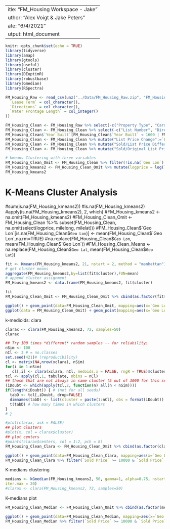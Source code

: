  ---
title: "FM_Housing Workspace - Jake"
author: "Alex Voigt & Jake Peters"
date: "6/4/2021"
output: html_document
---

```r
knitr::opts_chunk$set(echo = TRUE)
library(tidyverse)
library(amap)
library(gtools)
library(useful)
library(cluster)
library(DEoptimR)
library(robustbase)
library(Gmedian)
library(RSpectra)

```


```r
FM_Housing_Raw <- read_csv(unz("../Data/FM_Housing_Raw.zip", "FM_Housing_Raw.csv"), col_types = cols(
  `Lease Term` = col_character(),
  `Directions` = col_character(),
  `Water Frontage Length` = col_integer()
))
```

```r
FM_Housing_Clean <- FM_Housing_Raw %>% select(-c("Property Type", "Card Format")) #All properties are Residential for both Property Type and Card Format variables
FM_Housing_Clean <- FM_Housing_Clean %>% select(-c("List Number", "Directions")) #Arbitrary values not useful for data mining
FM_Housing_Clean$`Year Built`[FM_Housing_Clean$`Year Built` < 1600 | FM_Housing_Clean$`Year Built` > 2021] <- NA
FM_Housing_Clean <- FM_Housing_Clean %>% mutate("List Price Change":=`List Price`-`Original List Price`)
FM_Housing_Clean <- FM_Housing_Clean %>% mutate("Sold/List Price Difference":=`Sold Price` - `List Price`)
FM_Housing_Clean <- FM_Housing_Clean %>% mutate("Sold/Original List Price Difference":=`Sold Price` - `Original List Price`)

```


```r
# kmeans Clustering with three variables
FM_Housing_Clean_Omit <- FM_Housing_Clean %>% filter(!is.na(`Geo Lon`) & !is.na(`Geo Lat`))
FM_Housing_kmeans2 <- FM_Housing_Clean_Omit %>% mutate(logprice = log(`Sold Price`, base = 1.8)) %>% mutate(milelong = (`Geo Lon`+97)/.0185) %>% mutate(milelat = (`Geo Lat` -46)/.0145) %>% select(logprice, milelong, milelat)
FM_Housing_kmeans2
```
# K-Means Cluster Analysis
#sum(is.na(FM_Housing_kmeans2))
#is.na(FM_Housing_kmeans2)
#apply(is.na(FM_Housing_kmeans2), 2, which)
#FM_Housing_kmeans2 <- na.omit(FM_Housing_kmeans2)
#FM_Housing_Clean_Omit <- FM_Housing_Clean %>% subset(FM_Housing_Clean, na.omit(select(logprice, milelong, milelat)))
#FM_Housing_Clean$`Geo Lon`[is.na(FM_Housing_Clean$`Geo Lon`)] <- mean(FM_Housing_Clean$`Geo Lon`,na.rm=TRUE)
#na.replace(FM_Housing_Clean$`Geo Lon`, mean(FM_Housing_Clean$`Geo Lon`))
#FM_Housing_Clean_Means <- na.replace(FM_Housing_Clean$`Geo Lat`, mean(FM_Housing_Clean$`Geo Lat`))

```r
fit <- Kmeans(FM_Housing_kmeans2, 21, nstart = 2, method = "manhattan") # 21 cluster solution
# get cluster means
aggregate(FM_Housing_kmeans2,by=list(fit$cluster),FUN=mean)
# append cluster assignment
FM_Housing_kmeans2 <- data.frame(FM_Housing_kmeans2, fit$cluster)

fit
FM_Housing_Clean_Omit <- FM_Housing_Clean_Omit %>% cbind(as.factor(fit$cluster)) %>% rename("cluster" = `as.factor(fit$cluster)`)

```

```r

ggplot() + geom_point(data=FM_Housing_Clean_Omit, mapping=aes(x=`Geo Lon`, y=`Geo Lat`), color=FM_Housing_Clean_Omit$`cluster`) + scale_color_gradient(low="yellow",high="red") + ylim(46.75, 46.95) + xlim(-96.95, -96.7)
ggplot(data = FM_Housing_Clean_Omit) + geom_point(mapping=aes(x=`Geo Lon`, y=`Geo Lat`),color=FM_Housing_Clean_Omit$`cluster`)  + scale_color_gradient(low="yellow",high="red") + ylim(46.75, 46.95) + xlim(-96.95, -96.7) + facet_wrap(~cluster)
```
k-medioids: clara
```r

clarax <- clara(FM_Housing_kmeans2, 72, samples=50)
clarax
```
```r
## Try 100 times *different* random samples -- for reliability:
nSim <- 100
nCl <- 3 # = no.classes
set.seed(421)# (reproducibility)
cl <- matrix(NA,nrow(xclara), nSim)
for(i in 1:nSim)
   cl[,i] <- clara(xclara, nCl, medoids.x = FALSE, rngR = TRUE)$cluster
tcl <- apply(cl,1, tabulate, nbins = nCl)
## those that are not always in same cluster (5 out of 3000 for this seed):
(iDoubt <- which(apply(tcl,2, function(n) all(n < nSim))))
if(length(iDoubt)) { # (not for all seeds)
  tabD <- tcl[,iDoubt, drop=FALSE]
  dimnames(tabD) <- list(cluster = paste(1:nCl), obs = format(iDoubt))
  t(tabD) # how many times in which clusters
}
# }

```

```r
#plot(clarax, ask = FALSE)
## plot clusters
#plot(x, col = clarax$cluster)
## plot centers
#points(clarax$centers, col = 1:2, pch = 8)
FM_Housing_Clean_Clara <- FM_Housing_Clean_Omit %>% cbind(as.factor(clarax$cluster)) %>% rename("cluster" = `as.factor(clarax$cluster)`)

ggplot() + geom_point(data=FM_Housing_Clean_Clara, mapping=aes(x=`Geo Lon`, y=`Geo Lat`), color=FM_Housing_Clean_Clara$`cluster`) + scale_color_gradient(low="yellow",high="red") + ylim(46.75, 46.95) + xlim(-96.95, -96.7)
FM_Housing_Clean_Clara %>% filter(`Sold Price` >= 10000 & `Sold Price` <= 700000) %>% ggplot() + geom_point(mapping=aes(x=`Geo Lon`, y=`Geo Lat`,color=`Sold Price`))  + scale_color_gradient(low="yellow",high="red") + ylim(46.75, 46.95) + xlim(-96.95, -96.7) + facet_wrap(~cluster)

```

K-medians clustering
```r
medians <- kGmedian(FM_Housing_kmeans2, 50, gamma=1, alpha=0.75, nstart = 10, nstartkmeans = 10,
iter.max = 20)
#clarax <- clara(FM_Housing_kmeans2, 72, samples=50)

```
K-medians plot
```r

FM_Housing_Clean_Median <- FM_Housing_Clean_Omit %>% cbind(as.factor(medians$cluster)) %>% rename("cluster" = `as.factor(medians$cluster)`)

ggplot() + geom_point(data=FM_Housing_Clean_Median, mapping=aes(x=`Geo Lon`, y=`Geo Lat`), color=FM_Housing_Clean_Median$`cluster`) + scale_color_gradient(low="yellow",high="red") + ylim(46.75, 46.95) + xlim(-96.95, -96.7)
FM_Housing_Clean_Median %>% filter(`Sold Price` >= 10000 & `Sold Price` <= 700000) %>% ggplot() + geom_point(mapping=aes(x=`Geo Lon`, y=`Geo Lat`,color=`Sold Price`))  + scale_color_gradient(low="yellow",high="red") + ylim(46.75, 46.95) + xlim(-96.95, -96.7) + facet_wrap(~cluster)



```

